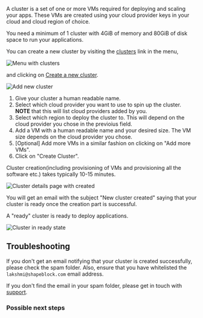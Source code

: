 
A cluster is a set of one or more VMs required for deploying and scaling your apps.
These VMs are created using your cloud provider keys in your cloud and cloud region of choice.

You need a minimum of 1 cluster with 4GiB of memory and 80GiB of disk space to run your applications.

You can create a new cluster by visiting the [clusters]() link in the menu,

![Menu with clusters](images/clusters-home.png)

and clicking on [Create a new cluster](https://platform.shapeblock.com/clusters/new/).

![Add new cluster](images/create-cluster.png)

1. Give your cluster a human readable name.
2. Select which cloud provider you want to use to spin up the cluster. **NOTE** that this will list cloud providers added by you.
3. Select which region to deploy the cluster to. This will depend on the cloud provider you chose in the previoius field.
4. Add a VM with a human readable name and your desired size. The VM size depends on the cloud provider you chose.
5. [Optional] Add more VMs in a similar fashion on clicking on "Add more VMs".
6. Click on "Create Cluster".

Cluster creation(including provisioning of VMs and provisioning all the software etc.) takes typically 10-15 minutes.

![Cluster details page with created](images/cluster-created.png)

You will get an email with the subject "New cluster created" saying that your cluster is ready once the creation part is successful.

A "ready" cluster is ready to deploy applications.

![Cluster in ready state](images/cluster-ready.png)

## Troubleshooting

If you don't get an email notifying that your cluster is created successfully, please check the spam folder. Also, ensure that you have whitelisted the `lakshmi@shapeblock.com` email address.

If you don't find the email in your spam folder, please get in touch with [support](mailto:lakshmi@shapeblock.com).

### Possible next steps

<Card title="Create a new project" icon="folders" iconType="duotone" href="/projects/create-project"/>
